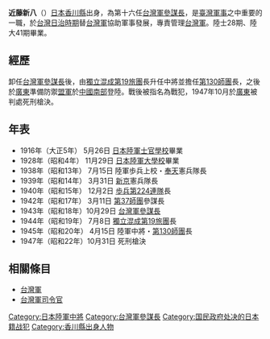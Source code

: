 '''近藤新八'''（{{bd|1893年|10月15日|1947年|10月31日}}）[[日本|日本]][[香川縣|香川縣]]出身，為第十六任[[台灣軍參謀長|台灣軍參謀長]]，是[[臺灣|臺灣]][[軍事|軍事]]之中重要的一職，於[[台灣日治時期|台灣日治時期]]替[[台灣軍|台灣軍]]協助軍事發展，專責管理[[台灣軍|台灣軍]]。陸士28期、陸大41期畢業。

==經歷==
卸任[[台灣軍參謀長|台灣軍參謀長]]後，由[[獨立混成第19旅團|獨立混成第19旅團]]長升任中將並擔任[[第130師團|第130師團]]長，之後於[[廣東|廣東]]準備防禦[[盟軍|盟軍]]於[[中國南部|中國南部]]登陸。戰後被指名為戰犯，1947年10月於[[廣東|廣東]]被判處死刑槍決。

==年表==
*1916年（大正5年）  5月26日 [[日本陸軍士官學校|日本陸軍士官學校]]畢業
*1928年（昭和4年） 11月29日 [[日本陸軍大學校|日本陸軍大學校]]畢業
*1938年（昭和13年） 7月15日 陸軍歩兵上校・[[奉天|奉天]]憲兵隊長
*1939年（昭和14年） 3月31日 [[新京|新京]]憲兵隊長
*1940年（昭和15年） 12月2日 [[歩兵第224連隊|歩兵第224連隊]]長
*1942年（昭和17年） 3月11日 [[第37師團|第37師團]]參謀長
*1943年（昭和18年）10月29日 [[台灣軍參謀長|台灣軍參謀長]]
*1944年（昭和19年） 7月8日 [[獨立混成第19旅團|獨立混成第19旅團]]長
*1945年（昭和20年） 4月15日 陸軍中將・[[第130師團|第130師團]]長
*1947年（昭和22年）10月31日 死刑槍決

==相關條目==
*[[台灣軍|台灣軍]]
*[[台灣軍司令官|台灣軍司令官]]


{{start box}}
{{s-before|[[樋口敬七郎|樋口敬七郎]]}}
{{s-title|[[台灣軍參謀長|台灣軍參謀長]]|1943年10月—1944年7月}}
{{s-after|[[諫山春樹|諫山春樹]]}}
{{end box}}

{{DEFAULTSORT:Kondou Shinpachi}}
[[Category:日本陸軍中將|Category:日本陸軍中將]]
[[Category:台灣軍參謀長|Category:台灣軍參謀長]]
[[Category:国民政府处决的日本籍战犯|Category:国民政府处决的日本籍战犯]]
[[Category:香川縣出身人物|Category:香川縣出身人物]]